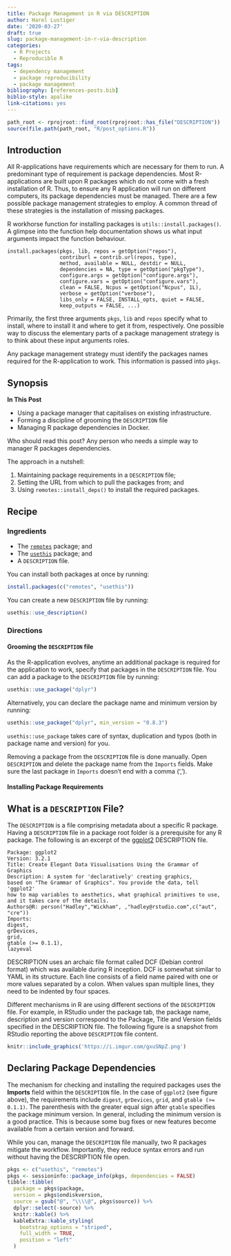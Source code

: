 ```yaml
---
title: Package Management in R via DESCRIPTION
author: Harel Lustiger
date: '2020-03-27'
draft: true
slug: package-management-in-r-via-description
categories:
  - R Projects
  - Reproducible R
tags:
  - dependency management
  - package reproducibility
  - package management
bibliography: [references-posts.bib]
biblio-style: apalike
link-citations: yes  
---
```


```r
path_root <- rprojroot::find_root(rprojroot::has_file("DESCRIPTION"))
source(file.path(path_root, "R/post_options.R"))
```

## Introduction

All R-applications have requirements which are necessary for them to run. A
predominant type of requirement is package dependencies. Most R-applications are
built upon R packages which do not come with a fresh installation of R. Thus, to
ensure any R application will run on different computers, its package
dependencies must be managed. There are a few possible package management
strategies to employ. A common thread of these strategies is the installation of
missing packages.

R workhorse function for installing packages is `utils::install.packages()`. A
glimpse into the function help documentation shows us what input arguments
impact the function behaviour.

```
install.packages(pkgs, lib, repos = getOption("repos"),
                 contriburl = contrib.url(repos, type),
                 method, available = NULL, destdir = NULL,
                 dependencies = NA, type = getOption("pkgType"),
                 configure.args = getOption("configure.args"),
                 configure.vars = getOption("configure.vars"),
                 clean = FALSE, Ncpus = getOption("Ncpus", 1L),
                 verbose = getOption("verbose"),
                 libs_only = FALSE, INSTALL_opts, quiet = FALSE,
                 keep_outputs = FALSE, ...)
```

Primarily, the first three arguments `pkgs`, `lib` and `repos` specify what to
install, where to install it and where to get it from, respectively. One
possible way to discuss the elementary parts of a package management strategy is
to think about these input arguments roles.

Any package management strategy must identify the packages names required for
the R-application to work. This information is passed into `pkgs`.

## Synopsis

**In This Post**

* Using a package manager that capitalises on existing infrastructure. 
* Forming a discipline of grooming the `DESCRIPTION` file
* Managing R package dependencies in Docker.

Who should read this post? Any person who needs a simple way to manager R
packages dependencies.

<!-- What makes the approach simple? familiarity and existing toolbox -->

The approach in a nutshell:

1. Maintaining package requirements in a `DESCRIPTION` file; 
2. Setting the URL from which to pull the packages from; and
3. Using `remotes::install_deps()` to install the required packages.

## Recipe

### Ingredients

* The [`remotes`](https://github.com/r-lib/remotes) package; and
* The [`usethis`](https://github.com/r-lib/usethis/) package; and
* A `DESCRIPTION` file.

You can install both packages at once by running:

```r
install.packages(c("remotes", "usethis"))
```

You can create a new `DESCRIPTION` file by running:

```r
usethis::use_description()
```

### Directions

#### Grooming the `DESCRIPTION` file

As the R-application evolves, anytime an additional package is required for the
application to work, specify that packages in the `DESCRIPTION` file. You can
add a package to the `DESCRIPTION` file by running:

```r
usethis::use_package("dplyr")
```

Alternatively, you can declare the package name and minimum version by running:

```r
usethis::use_package("dplyr", min_version = "0.8.3")
```

`usethis::use_package` takes care of syntax, duplication and typos (both in
package name and version) for you.

Removing a package from the `DESCRIPTION` file is done manually. Open
`DESCRIPTION` and delete the package name from the `Imports` fields. Make sure
the last package in `Imports` doesn’t end with a comma (',').

#### Installing Package Requirements



## What is a `DESCRIPTION` File?

The `DESCRIPTION` is a file comprising metadata about a specific R package. Having
a `DESCRIPTION` file in a package root folder is a prerequisite for any R package.
The following is an excerpt of the
[ggplot2](https://github.com/tidyverse/ggplot2/blob/v3.2.1/DESCRIPTION)
DESCRIPTION file.

```
Package: ggplot2
Version: 3.2.1
Title: Create Elegant Data Visualisations Using the Grammar of Graphics
Description: A system for 'declaratively' creating graphics,
based on "The Grammar of Graphics". You provide the data, tell 'ggplot2'
how to map variables to aesthetics, what graphical primitives to use,
and it takes care of the details.
Authors@R: person("Hadley","Wickham", ,"hadley@rstudio.com",c("aut", "cre"))
Imports: 
digest,
grDevices,
grid,
gtable (>= 0.1.1),
lazyeval
```

DESCRIPTION uses an archaic file format called DCF (Debian control format) which
was available during R inception. DCF is somewhat similar to YAML in its
structure. Each line consists of a field name paired with one or more values
separated by a colon. When values span multiple lines, they need to be indented
by four spaces.

Different mechanisms in R are using different sections of the `DESCRIPTION` file.
For example, in RStudio under the package tab, the package name, description and
version correspond to the Package, Title and Version fields specified in the
DESCRIPTION file. The following figure is a snapshot from RStudio reporting the
above `DESCRIPTION` file content.


```r
knitr::include_graphics('https://i.imgur.com/gxuSNpZ.png')
```

## Declaring Package Dependencies 

The mechanism for checking and installing the required packages uses the
**Imports** field within the `DESCRIPTION` file. In the case of `ggplot2` (see
figure above), the requirements include `digest`, `grDevices`, `grid`, and
`gtable (>= 0.1.1) `. The parenthesis with the greater equal sign after `gtable`
specifies the package minimum version. In general, including the minimum
version is a good practice. This is because some bug fixes or new features
become available from a certain version and forward.

While you can, manage the `DESCRIPTION` file manually, two R packages mitigate the
workflow. Importantly, they reduce syntax errors and run without having the
DESCRIPTION file open.



```r
pkgs <- c("usethis", "remotes")
pkgs <- sessioninfo::package_info(pkgs, dependencies = FALSE)
tibble::tibble(
  package = pkgs$package,
  version = pkgs$ondiskversion,
  source = gsub("@", "\\\\@", pkgs$source)) %>% 
  dplyr::select(-source) %>% 
  knitr::kable() %>% 
  kableExtra::kable_styling(
    bootstrap_options = "striped", 
    full_width = TRUE, 
    position = "left"
  )
```